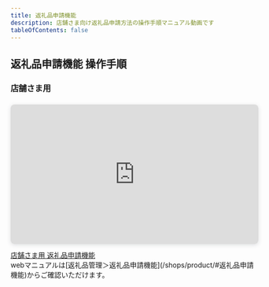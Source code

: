 ```yaml
---
title: 返礼品申請機能
description: 店舗さま向け返礼品申請方法の操作手順マニュアル動画です
tableOfContents: false
---
```


## 返礼品申請機能 操作手順



### 店舗さま用
<div class="movie-manual">
<div style="position: relative; width: 100%; height: 0; padding-top: 56.2500%;
 padding-bottom: 0; box-shadow: 0 2px 8px 0 rgba(63,69,81,0.16); margin-top: 1.6em; margin-bottom: 0.9em; overflow: hidden;
 border-radius: 8px; will-change: transform;">
  <iframe loading="lazy" style="position: absolute; width: 100%; height: 100%; top: 0; left: 0; border: none; padding: 0;margin: 0;"
    src="https://www.canva.com/design/DAGYyWjrWEs/e_I3wmdsZHS-EPJ10stGMg/watch?embed" allowfullscreen="allowfullscreen" allow="fullscreen">
  </iframe>
</div>
<a href="https:&#x2F;&#x2F;www.canva.com&#x2F;design&#x2F;DAGYyWjrWEs&#x2F;e_I3wmdsZHS-EPJ10stGMg&#x2F;watch?utm_content=DAGYyWjrWEs&amp;utm_campaign=designshare&amp;utm_medium=embeds&amp;utm_source=link" target="_blank" rel="noopener">店舗さま用 返礼品申請機能</a>
</div>
webマニュアルは[返礼品管理＞返礼品申請機能](/shops/product/#返礼品申請機能)からご確認いただけます。  



